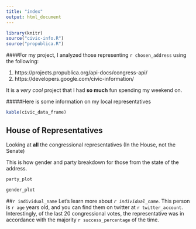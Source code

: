 ```yaml
---
title: "index"
output: html_document
---
```


```r
library(knitr)
source("civic-info.R")
source("propublica.R")
```
####For my project, I analyzed those representing `r chosen_address` using the following:

1. https://projects.propublica.org/api-docs/congress-api/ 
2. https://developers.google.com/civic-information/

It is a _very cool_ project that I had **so much** fun spending my weekend on.


#####Here is some information on my local representatives
```r
kable(civic_data_frame)
```

## House of Representatives
Looking at **all** the congressional representatives (In the House, not the Senate)

This is how gender and party breakdown for those from the state of the address.
```r

party_plot

gender_plot
```


##`r individual_name`
Let's learn more about _`r individual_name`_. This person is `r age` years old,
and you can find them on twitter at `r twitter_account`. Interestingly, of the last
20 congressional votes, the representative was in accordance with the majority
`r success_percentage` of the time.

